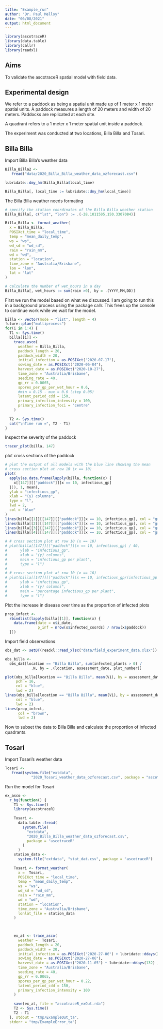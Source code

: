 ```yaml
---
title: "Example_run"
author: "Dr. Paul Melloy"
date: "06/08/2021"
output: html_document
---
```


```r
library(ascotraceR)
library(data.table)
library(callr)
library(readxl)
```
## Aims
To validate the ascotraceR spatial model with field data.  

## Experimental design
We refer to a paddock as being a spatial unit made up of 1 meter x 1 meter spatial units. 
A paddock measures a length of 20 meters and width of 20 meters.
Paddocks are replicated at each site.  

A quadrant refers to a 1 meter x 1 meter spatial unit inside a paddock.  

The experiment was conducted at two locations, Billa Billa and Tosari.

## Billa Billa  

Import Billa Billa's weather data

```r
Billa_Billa2 <-
   fread("data/2020_Billa_Billa_weather_data_ozforecast.csv")

lubridate::dmy_hm(Billa_Billa$local_time)

Billa_Billa[, local_time := lubridate::dmy_hm(local_time)]

```

The Billa Billa weather needs formating
```r
# specify the station coordinates of the Billa Billa weather station
Billa_Billa[, c("lat", "lon") := .(-28.1011505,150.3307084)]

Billa_Billa <- format_weather(
  x = Billa_Billa,
  POSIXct_time = "local_time",
  temp = "mean_daily_temp",
  ws = "ws",
  wd_sd = "wd_sd",
  rain = "rain_mm",
  wd = "wd",
  station = "location",
  time_zone = "Australia/Brisbane",
  lon = "lon",
  lat = "lat"
)

# calculate the number of wet_hours in a day
Billa_Billa[, wet_hours := sum(rain >0), by = .(YYYY,MM,DD)]

```

First we run the model based on what we discussed.
I am going to run this in a background process using the package callr.
This frees up the console to continue work while we wait for the model.
```r
billa <- vector(mode = "list", length = 4)
future::plan("multiprocess")
for(i in 1:4) {
  T1 <- Sys.time()
  billa[[i]] <-
    trace_asco(
      weather = Billa_Billa,
      paddock_length = 20,
      paddock_width = 20,
      initial_infection = as.POSIXct("2020-07-17"),
      sowing_date = as.POSIXct("2020-06-04"),
      harvest_date = as.POSIXct("2020-10-27"),
      time_zone = "Australia/Brisbane",
      seeding_rate = 40,
      gp_rr = 0.0065,
      spores_per_gp_per_wet_hour = 0.6,
      #min = 0.15 - max = 0.6 (step 0.05)
      latent_period_cdd = 150,
      primary_infection_intensity = 100,
      primary_infection_foci = "centre"
    )
  
  T2 <- Sys.time()
  cat("\nTime run =", T2 - T1)
}

```

Inspect the severity of the paddock
```r
tracer_plot(billa, 147)
```

plot cross sections of the paddock
```r
# plot the output of all models with the blue line showing the mean
# cross section plot at row 10 (x == 10)
plot(
  apply(as.data.frame(lapply(billa, function(x) {
    x[[147]][["paddock"]][x == 10, infectious_gp]
  })), 1, mean),
  ylab = "infectious_gp",
  xlab = "(y) columns",
  type = "l",
  lwd = 2,
  col = "blue"
)
lines(billa[[1]][[147]][["paddock"]][x == 10, infectious_gp], col = "grey20")
lines(billa[[2]][[147]][["paddock"]][x == 10, infectious_gp], col = "grey20")
lines(billa[[3]][[147]][["paddock"]][x == 10, infectious_gp], col = "grey20")
lines(billa[[4]][[147]][["paddock"]][x == 10, infectious_gp], col = "grey20")

# # cross section plot at row 10 (x == 10)
# plot(billa[[147]][["paddock"]][x == 10, infectious_gp] / 40,
#      ylab = "infectious_gp",
#      xlab = "(y) columns",
#      main = "infectious_gp per plant",
#      type = "l")
# 
# # cross section plot at row 10 (x == 10)
# plot(billa[[147]][["paddock"]][x == 10, infectious_gp/(infectious_gp + susceptible_gp)] / 40,
#      ylab = "infectious_gp",
#      xlab = "(y) columns",
#      main = "percentage infectious_gp per plant",
#      type = "l")
```

Plot the increase in disease over time as the proportion of infected plots
```r
prop_infect <-
  rbindlist(lapply(billa[[1]], function(x) {
    data.frame(date = x$i_date,
               p_inf = nrow(x$infected_coords) / nrow(x$paddock))
  }))


```

Import field observations
```r
obs_dat <- setDT(readxl::read_xlsx("data/field_experiment_data.xlsx"))
```

```r
obs_billa <-
  obs_dat[location == "Billa Billa", sum(infected_plants > 0) /
            .N, by = .(location, assessment_date, plot_number)]

plot(obs_billa[location == "Billa Billa", mean(V1), by = assessment_date],
     pch = 16,
     col = "blue",
     lwd = 2)
lines(obs_billa[location == "Billa Billa", mean(V1), by = assessment_date],
     col = "blue",
     lwd = 2)
lines(prop_infect,
      col = "brown",
      lwd = 2)
```


Now to subset the data to Billa Billa and calculate the proportion of infected quadrants.


## Tosari

Import Tosari's weather data

```r
Tosari <-
   fread(system.file("extdata",
            "2020_Tosari_weather_data_ozforecast.csv", package = "ascotraceR"))

```


Run the model for Tosari

```r
ex_asco <- 
  r_bg(function() {
    T1 <- Sys.time()
    library(ascotraceR)
    
    Tosari <-
      data.table::fread(
        system.file(
          "extdata",
          "2020_Billa_Billa_weather_data_ozforecast.csv",
          package = "ascotraceR"
        )
      )
    station_data <-
      system.file("extdata", "stat_dat.csv", package = "ascotraceR")
    
    Tosari <- format_weather(
      x =  Tosari,
      POSIXct_time = "local_time",
      temp = "mean_daily_temp",
      ws = "ws",
      wd_sd = "wd_sd",
      rain = "rain_mm",
      wd = "wd",
      station = "location",
      time_zone = "Australia/Brisbane",
      lonlat_file = station_data
    )
    

    
    ex_at <- trace_asco(
      weather =  Tosari,
      paddock_length = 20,
      paddock_width = 20,
      initial_infection = as.POSIXct("2020-27-06") + lubridate::ddays(34),
      sowing_date = as.POSIXct("2020-27-06"),
      harvest_date = as.POSIXct("2020-11-05") + lubridate::ddays(132) ,
      time_zone = "Australia/Brisbane",
      seeding_rate = 40,
      gp_rr = 0.0065,
      spores_per_gp_per_wet_hour = 0.22,
      latent_period_cdd = 150,
      primary_infection_intensity = 100
    )
    
    save(ex_at, file = "ascotraceR_exOut.rda")
    T2 <- Sys.time()
    T2 - T1
  }, stdout = "tmp/ExampleOut_ta",
  stderr = "tmp/ExampleError_ta")
```

